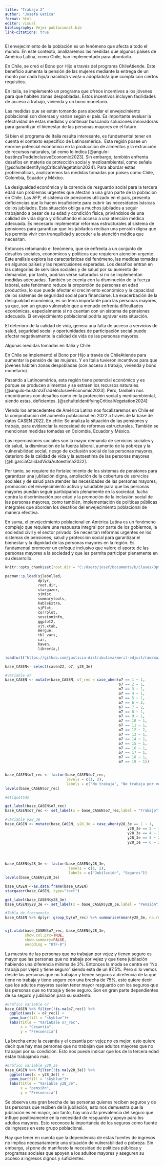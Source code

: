 ```yaml
---
title: "Trabajo 2"
author: "Josefa Gatica"
format: html
editor: visual
bibliography: Vejez poblacional.bib
link-citations: true
---
```


El envejecimiento de la población es un fenómeno que afecta a todo el mundo. En este contexto, analizaremos las medidas que algunos países de América Latina, como Chile, han implementado para abordarlo.

En Chile, se creó el Bono por Hijo a través del programa ChileAtiende. Este beneficio aumenta la pensión de las mujeres mediante la entrega de un monto por cada hijo/a nacido/a vivo/a o adoptado/a que cumpla con ciertos requisitos.

En Italia, se implementó un programa que ofrece incentivos a los jóvenes para que habiten zonas despobladas. Estos incentivos incluyen facilidades de acceso a trabajo, vivienda y un bono monetario.

Las medidas que se están tomando para abordar el envejecimiento poblacional son diversas y varían según el país. Es importante evaluar la efectividad de estas medidas y continuar buscando soluciones innovadoras para garantizar el bienestar de las personas mayores en el futuro.

Si bien el programa de Italia resulta interesante, es fundamental tener en cuenta el contexto específico de Latinoamérica.  Esta región posee un enorme potencial económico en la producción de alimentos y la extracción de recursos naturales, tal como lo indica [@angulo-bustinzaTradeInclusiveEconomic2023]. Sin embargo, también enfrenta desafíos en materia de protección social y medioambiental, como señala [@schulteIdentifyingCriticalVegetation2024]. Para abordar estas problemáticas, analizaremos las medidas tomadas por países como Chile, Colombia, Ecuador y México.

La desigualdad económica y la carencia de resguardo social para la tercera edad son problemas urgentes que afectan a una gran parte de la población en Chile. Las AFP, el sistema de pensiones utilizado en el país, presenta deficiencias que lo hacen insuficiente para cubrir las necesidades básicas de los jubilados. Esta situación obliga a muchos jubilados a seguir trabajando a pesar de su edad y condición física, privándolos de una calidad de vida digna y dificultando el acceso a una atención médica adecuada. Es necesario implementar reformas estructurales al sistema de pensiones para garantizar que los jubilados reciban una pensión digna que les permita vivir con tranquilidad y acceder a la atención médica que necesitan.

Entonces retomando el fenómeno, que se enfrenta a un conjunto de desafíos sociales, económicos y políticos que requieren atención urgente. Este análisis explora las características del fenómeno, las medidas tomadas en algunos países y las repercusiones esperadas. Los desafíos entran en las categorías de servicios sociales y de salud por su aumento de demandan, por tanto, podrían verse saturados si no se implementan medidas adecuadas. También se cuenta con la disminución de la fuerza laboral, este fenómeno reduce la proporción de personas en edad productiva, lo que puede afectar el crecimiento económico y la capacidad de los sistemas de seguridad social para financiarse. La exacerbación de la desigualdad económica, es un tema importante para las personas mayores, ya que, son un grupo vulnerable que a menudo enfrenta dificultades económicas, especialmente si no cuentan con un sistema de pensiones adecuado. El envejecimiento poblacional podría agravar esta situación.

El deterioro de la calidad de vida, genera una falta de acceso a servicios de salud, seguridad social y oportunidades de participación social puede afectar negativamente la calidad de vida de las personas mayores.

Algunas medidas tomadas en Italia y Chile.

En Chile se implementó el Bono por Hijo a través de ChileAtiende para aumentar la pensión de las mujeres. Y en Italia tuvieron incentivos para que jóvenes habiten zonas despobladas (con acceso a trabajo, vivienda y bono monetario).

Pasando a Latinoamérica, esta región tiene potencial económico y es porque se producen alimentos y se extraen los recursos naturales. [@angulo-bustinzaTradeInclusiveEconomic2023]. Pero, también nos encontramos con desafíos como en la protección social y medioambiental, siendo estas, deficientes. [@schulteIdentifyingCriticalVegetation2024]

Viendo los antecedentes de América Latina nos focalizaremos en Chile en la comprobación del aumento poblacional en 2022 a través de la base de datos CASEN 2022. En chile: Se analiza la situación de las pensiones y trabajo, para evidenciar la necesidad de reformas estructurales. También se mencionan medidas tomadas en Colombia, Ecuador y México.

Las repercusiones sociales son la mayor demanda de servicios sociales y de salud, la disminución de la fuerza laboral, aumento de la pobreza y la vulnerabilidad social, riesgo de exclusión social de las personas mayores, deterioro de la calidad de vida y la autoestima de las personas mayores [@h.garciaCalidadVidaAutoestima2022].

Por tanto, se requiere de fortalecimiento de los sistemas de pensiones para garantizar una jubilación digna, ampliación de la cobertura de servicios sociales y de salud para atender las necesidades de las personas mayores, promoción del envejecimiento activo y saludable para que las personas mayores puedan seguir participando plenamente en la sociedad, lucha contra la discriminación por edad y la promoción de la inclusión social de las personas mayores, como también, implementación de políticas públicas integrales que aborden los desafíos del envejecimiento poblacional de manera efectiva.

En suma, el envejecimiento poblacional en América Latina es un fenómeno complejo que requiere una respuesta integral por parte de los gobiernos, la sociedad civil y el sector privado. Se necesitan reformas urgentes en los sistemas de pensiones, salud y protección social para garantizar el bienestar y la dignidad de las personas mayores en la región. Es fundamental promover un enfoque inclusivo que valore el aporte de las personas mayores a la sociedad y que les permita participar plenamente en su desarrollo.

```r
knitr::opts_chunk$set(root.dir = "C:/Users/josef/Documents/U/clases/Optativo R/Practico.3/processing")

```

```r
pacman::p_load(sjlabelled,
               dplyr,
               root.dir,
               stargazer,
               sjmisc, 
               summarytools, 
               kableExtra,
               sjPlot, 
               corrplot, 
               sessioninfo,
               ggplot2, 
               sjt.xtab,
               mergue,
               tbl_vars,
               car,
               haven,
               librería,)
```

```r
load(url("https://github.com/justicia-distributiva/merit-edjust/raw/main/input/data-original/casen2022.RData"))
```

```r
base_CASEN<- select(casen22, o7, y28_3e)
```

```r
#Variable o7
base_CASEN <- mutate(base_CASEN, o7_rec = case_when(o7 == 1 ~ 1,
                                                    o7 == 2 ~ 1,
                                                    o7 == 3 ~ 1,
                                                    o7 == 4 ~ 1,
                                                    o7 == 5 ~ 1,
                                                    o7 == 6 ~ 2,
                                                    o7 == 7 ~ 2,
                                                    o7 == 8 ~ 1,
                                                    o7 == 9 ~ 1,
                                                    o7 == 10 ~ 1,
                                                    o7 == 11 ~ 1,
                                                    o7 == 12 ~ 2,
                                                    o7 == 13 ~ 1,
                                                    o7 == 14 ~ 1,
                                                    o7 == 15 ~ 1,
                                                    o7 == 16 ~ 1,
                                                    o7 == 17 ~ 1,
                                                    o7 == 18 ~ 1,
                                                    o7 == 19 ~ 1))


base_CASEN$o7_rec <- factor(base_CASEN$o7_rec,
                            levels = c(1, 2),
                            labels = c("No trabaja", "No trabaja por vejez"))
levels(base_CASEN$o7_rec)

#etiquetado

get_label(base_CASEN$o7_rec)
base_CASEN$o7_rec <- set_label(x = base_CASEN$o7_rec,label = "Trabajo")

```

```r
#variable y28_3e
base_CASEN <- mutate(base_CASEN, y28_3e = case_when(y28_3e == 1 ~ 1,
                                                        y28_3e == 2 ~ 1,
                                                        y28_3e == 4 ~ 2,
                                                        y28_3e == 5 ~ 2,
                                                        y28_3e == 6 ~ 2))




base_CASEN$y28_3e <- factor(base_CASEN$y28_3e,
                             levels = c(1, 2),
                             labels = c("Jubilación", "Seguros"))
levels(base_CASEN$y28_3e)

base_CASEN <-as.data.frame(base_CASEN)
stargazer(base_CASEN, type="text")

get_label(base_CASEN$y28_3e)
base_CASEN$y28_3e <- set_label(x = base_CASEN$y28_3e,label = "Pensión")
```

```r
#Tabla de frecuencia
base_CASEN %>% dplyr::group_by(o7_rec) %>% summarise(mean(y28_3e, na.rm=TRUE))


sjt.xtab(base_CASEN$o7_rec, base_CASEN$y28_3e,
         show.col.prc=TRUE,
         show.summary=FALSE,
         encoding = "UTF-8")
```

La muestra de las personas que no trabajan por vejez y tienen seguro es mayor que las personas que no trabaja por vejez y que tiene jubilación habiendo una diferencia mínima de 3%. Entonces la moda se centra en "No trabaja por vejez y tiene seguro" siendo esta de un 87.5%. Pero si lo vemos desde las personas que no trabajan y tienen seguros a direfencia de la que tiene no trabaja y tiene seguro con una brecha de 75%, esto quiere decir que los adultos mayores suelen tener mayor resguardo con los seguros que las personas que no trabaja y tiene seguro. Son en gran parte dependientes de su seguro y jubilación para su sustento.

```r
#Gráfico variable o7
base_CASEN %>% filter(!is.na(o7_rec)) %>% 
  ggplot(aes(x = o7_rec)) + 
  geom_bar(fill = "skyblue")+
  labs(title = "Variabale o7_rec",
       x = "Cesantía",
       y = "Frecuencia")

```

La brecha entre la cesantía y el cesantía por vejez no es mejor, esto quiere decir que hay mas personas que no trabajan que adultos mayores que no trabajan por su condición. Esto nos puede indicar que los de la tercera edad están trabajando más.

```r
#Gráfico variable y28_3e
base_CASEN %>% filter(!is.na(y28_3e)) %>% 
  ggplot(aes(x = y28_3e)) + 
  geom_bar(fill = "skyblue")+
  labs(title = "Variable y28_3e",
       x = "pensión",
       y = "Frecuencia")
```

Se observa una gran brecha de las personas quienes reciben seguros y de las personas que reciben de la jubilación, esto nos demuestra que la jubilación es en mayor, por tanto, hay una alta prevalencia del seguro que influye positivamente en la necesidad de resguardo y apoyo para los adultos mayores. Esto reconoce la importancia de los seguros como fuente de ingresos en este grupo poblacional.

Hay que tener en cuenta que la dependencia de estas fuentes de ingresos no implica necesariamente una situación de vulnerabilidad o pobreza. Sin embargo, sí pone de manifiesto la necesidad de políticas públicas y programas sociales que apoyen a los adultos mayores y aseguren su acceso a ingresos dignos y suficientes.
